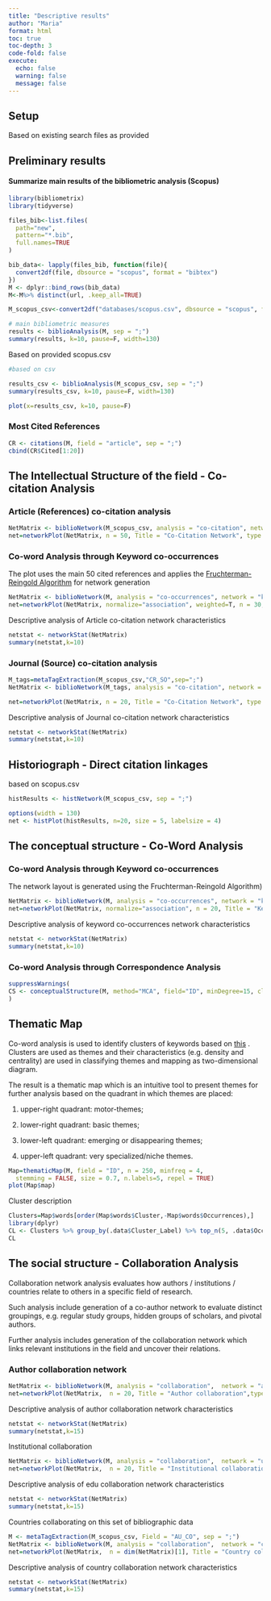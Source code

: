 ```yaml
---
title: "Descriptive results"
author: "Maria"
format: html
toc: true
toc-depth: 3
code-fold: false
execute:
  echo: false
  warning: false
  message: false
---
```


## Setup

Based on existing search files as provided

## Preliminary results

#### Summarize main results of the bibliometric analysis (Scopus)
```r
library(bibliometrix)
library(tidyverse)

files_bib<-list.files(
  path="new", 
  pattern="*.bib",
  full.names=TRUE
)

bib_data<- lapply(files_bib, function(file){
  convert2df(file, dbsource = "scopus", format = "bibtex")
})
M <- dplyr::bind_rows(bib_data)
M<-M%>% distinct(url, .keep_all=TRUE)

M_scopus_csv<-convert2df("databases/scopus.csv", dbsource = "scopus", format = "csv")

# main bibliometric measures
results <- biblioAnalysis(M, sep = ";")
summary(results, k=10, pause=F, width=130)

```

Based on provided scopus.csv 

```r

#based on csv

results_csv <- biblioAnalysis(M_scopus_csv, sep = ";")
summary(results_csv, k=10, pause=F, width=130)
```

```r
plot(x=results_csv, k=10, pause=F)
```
### Most Cited References

```r
CR <- citations(M, field = "article", sep = ";")
cbind(CR$Cited[1:20])
```


## The Intellectual Structure of the field - Co-citation Analysis

### Article (References) co-citation analysis

```r
NetMatrix <- biblioNetwork(M_scopus_csv, analysis = "co-citation", network = "references", sep = ";")
net=networkPlot(NetMatrix, n = 50, Title = "Co-Citation Network", type = "fruchterman", size.cex=TRUE, size=20, remove.multiple=FALSE, labelsize=1,edgesize = 10, edges.min=5)
```


### Co-word Analysis through Keyword co-occurrences


The plot uses the main 50 cited references and applies the [Fruchterman-Reingold Algorithm](https://en.wikipedia.org/wiki/Force-directed_graph_drawing) for network generation


```r
NetMatrix <- biblioNetwork(M, analysis = "co-occurrences", network = "keywords", sep = ";")
net=networkPlot(NetMatrix, normalize="association", weighted=T, n = 30, Title = "Keyword Co-occurrences", type = "fruchterman", size=T,edgesize = 5,labelsize=0.7)
```


Descriptive analysis of Article co-citation network characteristics


```r
netstat <- networkStat(NetMatrix)
summary(netstat,k=10)
```
### Journal (Source) co-citation analysis

```r
M_tags=metaTagExtraction(M_scopus_csv,"CR_SO",sep=";")
NetMatrix <- biblioNetwork(M_tags, analysis = "co-citation", network = "sources", sep = ";")

net=networkPlot(NetMatrix, n = 20, Title = "Co-Citation Network", type = "auto", size.cex=TRUE, size=15, remove.multiple=FALSE, labelsize=1,edgesize = 10, edges.min=5)
```
Descriptive analysis of Journal co-citation network characteristics

```r
netstat <- networkStat(NetMatrix)
summary(netstat,k=10)
```

## Historiograph - Direct citation linkages

based on scopus.csv

```r
histResults <- histNetwork(M_scopus_csv, sep = ";")

```

```r
options(width = 130)
net <- histPlot(histResults, n=20, size = 5, labelsize = 4)
```

## The conceptual structure - Co-Word Analysis

### Co-word Analysis through Keyword co-occurrences

The network layout is generated using the Fruchterman-Reingold Algorithm)

```r
NetMatrix <- biblioNetwork(M, analysis = "co-occurrences", network = "keywords", sep = ";")
net=networkPlot(NetMatrix, normalize="association", n = 20, Title = "Keyword Co-occurrences", type = "fruchterman", size.cex=TRUE, size=20, remove.multiple=F, edgesize = 10, labelsize=5,label.cex=TRUE,label.n=30,edges.min=2)
```

Descriptive analysis of keyword co-occurrences network characteristics


```r
netstat <- networkStat(NetMatrix)
summary(netstat,k=10)

```

### Co-word Analysis through Correspondence Analysis

```r
suppressWarnings(
CS <- conceptualStructure(M, method="MCA", field="ID", minDegree=15, clust=5, stemming=FALSE, labelsize=15,documents=20)
)
```


## Thematic Map

Co-word analysis is used to identify clusters of keywords based on [this](https://www.mdpi.com/2071-1050/14/6/3643) . Clusters are used as themes and their characteristics (e.g. density and centrality) are used in classifying themes and mapping as two-dimensional diagram.

The result is a thematic map which is an intuitive tool to present themes for further analysis based on  the quadrant in which themes are placed: 

(1) upper-right quadrant: motor-themes; 

(2) lower-right quadrant: basic themes; 

(3) lower-left quadrant: emerging or disappearing themes; 

(4) upper-left quadrant: very specialized/niche themes.

```r
Map=thematicMap(M, field = "ID", n = 250, minfreq = 4,
  stemming = FALSE, size = 0.7, n.labels=5, repel = TRUE)
plot(Map$map)
```

Cluster description

```r
Clusters=Map$words[order(Map$words$Cluster,-Map$words$Occurrences),]
library(dplyr)
CL <- Clusters %>% group_by(.data$Cluster_Label) %>% top_n(5, .data$Occurrences)
CL
```

## The social structure - Collaboration Analysis

Collaboration network analysis evaluates how authors / institutions / countries relate to others in a specific field of research.

Such analysis include generation of a co-author network to evaluate distinct groupings, e.g. regular study groups, hidden groups of scholars, and pivotal authors. 

Further analysis includes generation of the collaboration network which links relevant institutions  in the field and uncover their relations.

### Author collaboration network

```r
NetMatrix <- biblioNetwork(M, analysis = "collaboration",  network = "authors", sep = ";")
net=networkPlot(NetMatrix,  n = 20, Title = "Author collaboration",type = "auto", size=10,size.cex=T,edgesize = 3,labelsize=1)
```

Descriptive analysis of author collaboration network characteristics

```r
netstat <- networkStat(NetMatrix)
summary(netstat,k=15)
```


Institutional collaboration

```r
NetMatrix <- biblioNetwork(M, analysis = "collaboration",  network = "universities", sep = ";")
net=networkPlot(NetMatrix,  n = 20, Title = "Institutional collaboration",type = "auto", size=4,size.cex=F,edgesize = 3,labelsize=1)
```

Descriptive analysis of edu collaboration network characteristics


```r
netstat <- networkStat(NetMatrix)
summary(netstat,k=15)
```


Countries collaborating on this set of bibliographic data

```r
M <- metaTagExtraction(M_scopus_csv, Field = "AU_CO", sep = ";")
NetMatrix <- biblioNetwork(M, analysis = "collaboration",  network = "countries", sep = ";")
net=networkPlot(NetMatrix,  n = dim(NetMatrix)[1], Title = "Country collaboration",type = "circle", size=10,size.cex=T,edgesize = 1,labelsize=0.6, cluster="none")
```

Descriptive analysis of country collaboration network characteristics

```r
netstat <- networkStat(NetMatrix)
summary(netstat,k=15)
```
